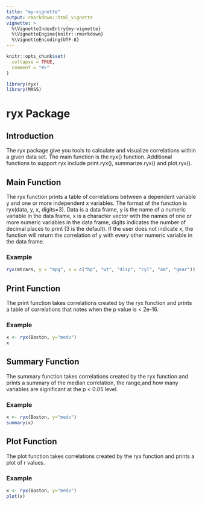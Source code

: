 ```yaml
---
title: "my-vignette"
output: rmarkdown::html_vignette
vignette: >
  %\VignetteIndexEntry{my-vignette}
  %\VignetteEngine{knitr::rmarkdown}
  %\VignetteEncoding{UTF-8}
---
```


```r
knitr::opts_chunk$set(
  collapse = TRUE,
  comment = "#>"
)
```

```r
library(ryx)
library(MASS)
```

# ryx Package

## Introduction 

The ryx package give you tools to calculate and visualize correlations
within a given data set. The main function is the ryx() function. Additional 
functions to support ryx include print.ryx(), summarize.ryx() and plot.ryx().

## Main Function 

The ryx function prints a table of correlations between a dependent variable y and one or more independent x variables. The format of the function is ryx(data, y, x, digits=3). Data is a data frame, y is the name of a numeric variable in the data frame, x is a character vector with the names of one or more numeric variables in the data frame, digits indicates the number of decimal places to print (3 is the default). If the user does not indicate x, the function will return the correlation of y with every other numeric variable in the data frame. 

### Example 

```r
ryx(mtcars, y = "mpg", x = c("hp", "wt", "disp", "cyl", "am", "gear"))
```

## Print Function 

The print function takes correlations created by the ryx function and prints a table of correlations that notes when the p value is < 2e-16. 

### Example 

```r
x <- ryx(Boston, y="medv")
x
```


## Summary Function 

The summary function takes correlations created by the ryx function and prints
a summary of the median correlation, the range,and how many variables are significant
at the p < 0.05 level. 

### Example 

```r
x <- ryx(Boston, y="medv")
summary(x)
```


## Plot Function 

The plot function takes correlations created by the ryx function and prints a plot of r values.

### Example 

```r
x <- ryx(Boston, y="medv")
plot(x)
```
